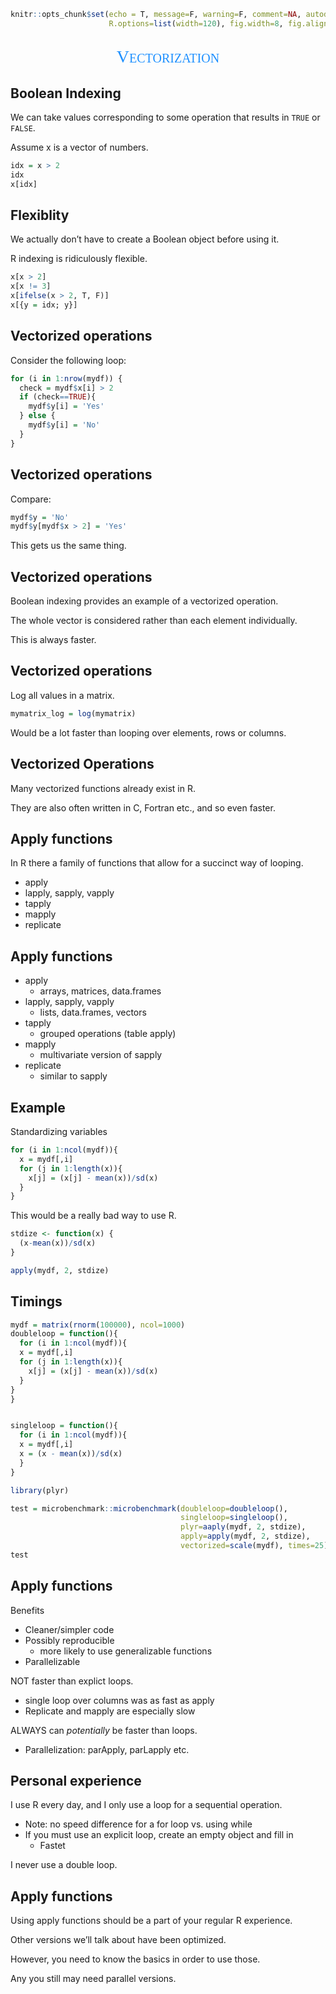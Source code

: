 ```r
knitr::opts_chunk$set(echo = T, message=F, warning=F, comment=NA, autodep=T, eval=F,
                      R.options=list(width=120), fig.width=8, fig.align = 'center')
```

## 

<div style="text-align:center;font-variant:small-caps; font-family:TRON; font-size:200%; color:#1e90ff">Vectorization</div>

## Boolean Indexing

We can take values corresponding to some operation that results in `TRUE` or `FALSE`.

Assume x is a vector of numbers.

```r
idx = x > 2
idx
x[idx]
```

## Flexiblity

We actually don't have to create a Boolean object before using it. 

R indexing is ridiculously flexible.

```r
x[x > 2]
x[x != 3]
x[ifelse(x > 2, T, F)]
x[{y = idx; y}]
```

## Vectorized operations

Consider the following loop:

```r
for (i in 1:nrow(mydf)) {
  check = mydf$x[i] > 2
  if (check==TRUE){
    mydf$y[i] = 'Yes'
  } else {
    mydf$y[i] = 'No'
  }
}
```


## Vectorized operations

Compare:

```r
mydf$y = 'No'
mydf$y[mydf$x > 2] = 'Yes'
```

This gets us the same thing.



## Vectorized operations

Boolean indexing provides an example of a vectorized operation.

The whole vector is considered rather than each element individually.

This is always faster.

## Vectorized operations

Log all values in a matrix.

```r
mymatrix_log = log(mymatrix)
```

Would be a lot faster than looping over elements, rows or columns.



## Vectorized Operations

Many vectorized functions already exist in R.

They are also often written in C, Fortran etc., and so even faster.
  

## Apply functions

In R there a family of functions that allow for a succinct way of looping.

- apply
- lapply, sapply, vapply
- tapply
- mapply
- replicate



## Apply functions

- apply
    - arrays, matrices, data.frames
- lapply, sapply, vapply
    - lists, data.frames, vectors
- tapply
    - grouped operations (table apply)
- mapply
    - multivariate version of sapply
- replicate
    - similar to sapply
    
## Example

Standardizing variables

```r
for (i in 1:ncol(mydf)){
  x = mydf[,i]
  for (j in 1:length(x)){
    x[j] = (x[j] - mean(x))/sd(x)
  }
}
```

This would be a really bad way to use R.

```r
stdize <- function(x) {
  (x-mean(x))/sd(x)
}

apply(mydf, 2, stdize)
```

## Timings

```r
mydf = matrix(rnorm(100000), ncol=1000)
doubleloop = function(){
  for (i in 1:ncol(mydf)){
  x = mydf[,i]
  for (j in 1:length(x)){
    x[j] = (x[j] - mean(x))/sd(x)
  }
}
}


singleloop = function(){
  for (i in 1:ncol(mydf)){
  x = mydf[,i]
  x = (x - mean(x))/sd(x)
  }
}

library(plyr)

test = microbenchmark::microbenchmark(doubleloop=doubleloop(),
                                      singleloop=singleloop(), 
                                      plyr=aaply(mydf, 2, stdize),
                                      apply=apply(mydf, 2, stdize), 
                                      vectorized=scale(mydf), times=25)
test
```

    
## Apply functions

Benefits
  
  - Cleaner/simpler code
  - Possibly reproducible
      - more likely to use generalizable functions
  - Parallelizable
    
<span class="emph">NOT</span> faster than explict loops.

- single loop over columns was as fast as apply
- Replicate and mapply are especially slow

ALWAYS can *potentially* be faster than loops.

  - Parallelization: parApply, parLapply etc.



## Personal experience

I use R every day, and I only use a loop for a sequential operation.

- Note: no speed difference for a for loop vs. using while
- If you must use an explicit loop, create an empty object and fill in
    - Fastet

I never use a double loop.



## Apply functions

Using apply functions should be a part of your regular R experience.

Other versions we'll talk about have been optimized.

However, you need to know the basics in order to use those.

Any you still may need parallel versions.